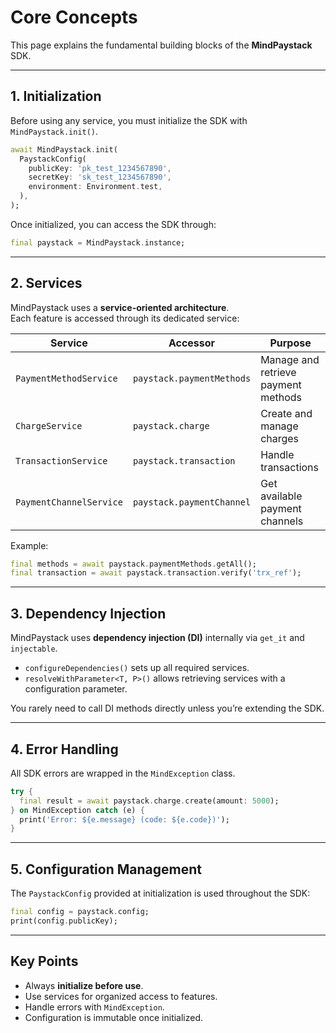 # Core Concepts

This page explains the fundamental building blocks of the **MindPaystack** SDK.

---

## 1. Initialization

Before using any service, you must initialize the SDK with `MindPaystack.init()`.

```dart
await MindPaystack.init(
  PaystackConfig(
    publicKey: 'pk_test_1234567890',
    secretKey: 'sk_test_1234567890',
    environment: Environment.test,
  ),
);
```

Once initialized, you can access the SDK through:

```dart
final paystack = MindPaystack.instance;
```

---

## 2. Services

MindPaystack uses a **service-oriented architecture**.  
Each feature is accessed through its dedicated service:

| Service                 | Accessor                          | Purpose |
|-------------------------|------------------------------------|---------|
| `PaymentMethodService`  | `paystack.paymentMethods`          | Manage and retrieve payment methods |
| `ChargeService`         | `paystack.charge`                  | Create and manage charges |
| `TransactionService`    | `paystack.transaction`             | Handle transactions |
| `PaymentChannelService` | `paystack.paymentChannel`          | Get available payment channels |

Example:

```dart
final methods = await paystack.paymentMethods.getAll();
final transaction = await paystack.transaction.verify('trx_ref');
```

---

## 3. Dependency Injection

MindPaystack uses **dependency injection (DI)** internally via `get_it` and `injectable`.

- `configureDependencies()` sets up all required services.
- `resolveWithParameter<T, P>()` allows retrieving services with a configuration parameter.

You rarely need to call DI methods directly unless you’re extending the SDK.

---

## 4. Error Handling

All SDK errors are wrapped in the `MindException` class.

```dart
try {
  final result = await paystack.charge.create(amount: 5000);
} on MindException catch (e) {
  print('Error: ${e.message} (code: ${e.code})');
}
```

---

## 5. Configuration Management

The `PaystackConfig` provided at initialization is used throughout the SDK:

```dart
final config = paystack.config;
print(config.publicKey);
```

---

## Key Points
- Always **initialize before use**.
- Use services for organized access to features.
- Handle errors with `MindException`.
- Configuration is immutable once initialized.
